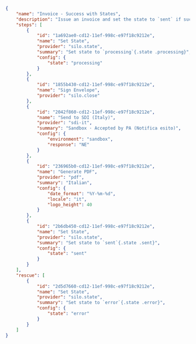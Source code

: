 ```json
{
    "name": "Invoice - Success with States",
    "description": "Issue an invoice and set the state to `sent` if successful",
    "steps": [
        {
            "id": "1a692ae0-cd12-11ef-998c-e97f18c9212e",
            "name": "Set State",
            "provider": "silo.state",
            "summary": "Set state to `processing`{.state .processing}",
            "config": {
                "state": "processing"
            }
        },
        {
            "id": "1855b430-cd12-11ef-998c-e97f18c9212e",
            "name": "Sign Envelope",
            "provider": "silo.close"
        },
        {
            "id": "2042f860-cd12-11ef-998c-e97f18c9212e",
            "name": "Send to SDI (Italy)",
            "provider": "sdi-it",
            "summary": "Sandbox · Accepted by PA (Notifica esito)",
            "config": {
                "environment": "sandbox",
                "response": "NE"
            }
        },
        {
            "id": "236965b0-cd12-11ef-998c-e97f18c9212e",
            "name": "Generate PDF",
            "provider": "pdf",
            "summary": "Italian",
            "config": {
                "date_format": "%Y-%m-%d",
                "locale": "it",
                "logo_height": 40
            }
        },
        {
            "id": "2b6db450-cd12-11ef-998c-e97f18c9212e",
            "name": "Set State",
            "provider": "silo.state",
            "summary": "Set state to `sent`{.state .sent}",
            "config": {
                "state": "sent"
            }
        }
    ],
    "rescue": [
        {
            "id": "2d5d7660-cd12-11ef-998c-e97f18c9212e",
            "name": "Set State",
            "provider": "silo.state",
            "summary": "Set state to `error`{.state .error}",
            "config": {
                "state": "error"
            }
        }
    ]
}
```